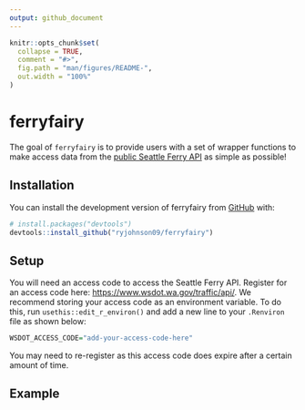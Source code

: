```yaml
---
output: github_document
---
```


<!-- README.md is generated from README.Rmd. Please edit that file -->

```r
knitr::opts_chunk$set(
  collapse = TRUE,
  comment = "#>",
  fig.path = "man/figures/README-",
  out.width = "100%"
)
```

# ferryfairy

The goal of `ferryfairy` is to provide users with a set of wrapper functions to make access data from the [public Seattle Ferry API](https://wsdot.wa.gov/Ferries/API/Vessels/rest/help) as simple as possible!

## Installation

You can install the development version of ferryfairy from [GitHub](https://github.com/ryjohnson09/ferryfairy) with:

``` r
# install.packages("devtools")
devtools::install_github("ryjohnson09/ferryfairy")
```

## Setup

You will need an access code to access the Seattle Ferry API. Register for an access code here: <https://www.wsdot.wa.gov/traffic/api/>. We recommend storing your access code as an environment variable. To do this, run `usethis::edit_r_environ()` and add a new line to your `.Renviron` file as shown below:

```r
WSDOT_ACCESS_CODE="add-your-access-code-here"
```

You may need to re-register as this access code does expire after a certain amount of time.

## Example


